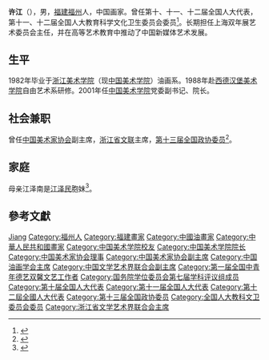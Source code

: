 '''许江'''（{{bd|1955年||catIdx=X}}），男，[[福建|福建]][[福州|福州]]人，中国画家。曾任第十、十一、十二届全国人大代表，第十一、十二届全国人大教育科学文化卫生委员会委员<ref>{{cite news|title=全国人大代表信息-许江|url=http://210.82.31.1:8084/delegate/viewDelegate.action?dbid=110880|accessdate=2013-04-05|newspaper=中国人大网|archive-url=https://web.archive.org/web/20121102110817/http://www.npc.gov.cn/delegate/viewDelegate.action?dbid=110880|archive-date=2012-11-02|dead-url=yes}}</ref>。长期担任上海双年展艺术委员会主任，并在高等艺术教育中推动了中国新媒体艺术发展。

== 生平 ==
1982年毕业于[[浙江美术学院|浙江美术学院]]（现[[中国美术学院|中国美术学院]]）油画系。1988年赴[[西德|西德]][[汉堡美术学院|汉堡美术学院]]自由艺术系研修。2001年任[[中国美术学院|中国美术学院]]党委副书记、院长。

== 社会兼职 ==
曾任[[中国美术家协会|中国美术家协会]]副主席，[[浙江省文联|浙江省文联]]主席，[[中国人民政治协商会议第十三届全国委员会委员名单|第十三届全国政协委员]]<ref>{{Cite web|url=http://sports.163.com/18/0126/06/D92BRKK400051C89.html|title=中国人民政治协商会议第十三届全国委员会委员名单|accessdate=2018-01-26|last=|work=网易|archive-url=https://web.archive.org/web/20180127143232/http://sports.163.com/18/0126/06/D92BRKK400051C89.html|archive-date=2018-01-27|dead-url=yes}}</ref>。

== 家庭 ==
母亲江泽南是[[江泽民|江泽民]]胞妹<ref>{{cite news|title=中国美院院长许江画展开幕 中宣部长参观赞感动震撼|url=http://news.takungpao.com/mainland/focus/2014-10/2765171.html|newspaper=大公报|accessdate=2014-12-05|archive-date=2014-12-03|archive-url=https://web.archive.org/web/20141203004339/http://news.takungpao.com/mainland/focus/2014-10/2765171.html|dead-url=no}}</ref>。

== 參考文獻 ==
{{reflist}}

{{第一届全国中青年德艺双馨文艺工作者}}
{{国务院学位委员会第七届学科评议组/美术学}}
{{Navboxes
| title  = 许江在[[中国美术家协会|中国美术家协会]]的职务
| list1  =
{{中国美术家协会第五届理事会}}
{{中国美术家协会第六届理事会}}
{{中国美术家协会第七届理事会}}
{{中国美术家协会第八届理事会}}
{{中国美术家协会第九届理事会}}
}}
{{Navboxes
| title  = 许江在[[中国文学艺术界联合会|中国文学艺术界联合会]]的职务
| list1  =
{{中国文学艺术界联合会第八届全国委员会}}
{{中国文学艺术界联合会第九届全国委员会}}
{{中国文学艺术界联合会第十届全国委员会}}
}}

{{Authority control}}
{{DEFAULTSORT:Xu许}}
[[Category:许姓|Jiang]]
[[Category:福州人|Category:福州人]]
[[Category:福建畫家|Category:福建畫家]]
[[Category:中國油畫家|Category:中國油畫家]]
[[Category:中華人民共和國畫家|Category:中華人民共和國畫家]]
[[Category:中国美术学院校友|Category:中国美术学院校友]]
[[Category:中国美术学院院长|Category:中国美术学院院长]]
[[Category:中国美术家协会理事|Category:中国美术家协会理事]]
[[Category:中国美术家协会副主席|Category:中国美术家协会副主席]]
[[Category:中国油画学会主席|Category:中国油画学会主席]]
[[Category:中国文学艺术界联合会副主席|Category:中国文学艺术界联合会副主席]]
[[Category:第一届全国中青年德艺双馨文艺工作者|Category:第一届全国中青年德艺双馨文艺工作者]]
[[Category:国务院学位委员会第七届学科评议组成员|Category:国务院学位委员会第七届学科评议组成员]]
[[Category:第十届全国人大代表|Category:第十届全国人大代表]]
[[Category:第十一届全国人大代表|Category:第十一届全国人大代表]]
[[Category:第十二屆全國人大代表|Category:第十二屆全國人大代表]]
[[Category:第十三届全国政协委员|Category:第十三届全国政协委员]]
[[Category:全国人大教科文卫委员会委员|Category:全国人大教科文卫委员会委员]]
[[Category:浙江省文学艺术界联合会主席|Category:浙江省文学艺术界联合会主席]]